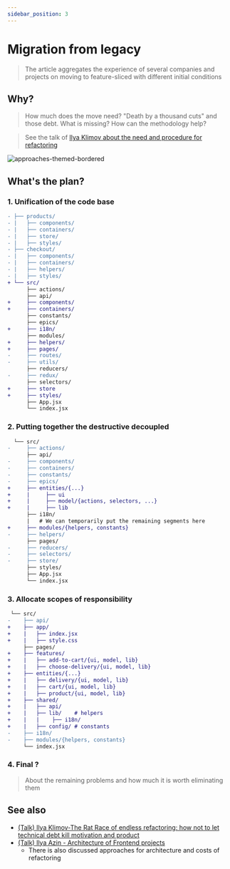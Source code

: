```yaml
---
sidebar_position: 3
---
```



# Migration from legacy

<WIP ticket="166" />

> The article aggregates the experience of several companies and projects on moving to feature-sliced with different initial conditions

## Why?

> How much does the move need? "Death by a thousand cuts" and those debt. What is missing? How can the methodology help?

> See the talk of [Ilya Klimov about the need and procedure for refactoring](http://youtu.be/aOiJ3k2UvO4)

![approaches-themed-bordered](/img/approaches.png)

## What's the plan?

### 1. Unification of the code base

```diff
- ├── products/
- |   ├── components/
- |   ├── containers/
- |   ├── store/
- |   ├── styles/
- ├── checkout/
- |   ├── components/
- |   ├── containers/
- |   ├── helpers/
- |   ├── styles/
+ └── src/
      ├── actions/
      ├── api/
+     ├── components/
+     ├── containers/
      ├── constants/
      ├── epics/
+     ├── i18n/
      ├── modules/
+     ├── helpers/
+     ├── pages/
-     ├── routes/
-     ├── utils/
      ├── reducers/
-     ├── redux/
      ├── selectors/
+     ├── store
+     ├── styles/
      ├── App.jsx
      └── index.jsx
```

### 2. Putting together the destructive decoupled

```diff
  └── src/
-     ├── actions/
      ├── api/
-     ├── components/
-     ├── containers/
-     ├── constants/
-     ├── epics/
+     ├── entities/{...}
+     |     ├── ui
+     |     ├── model/{actions, selectors, ...}
+     |     ├── lib
      ├── i18n/
      |   # We can temporarily put the remaining segments here
+     ├── modules/{helpers, constants}
-     ├── helpers/
      ├── pages/
-     ├── reducers/
-     ├── selectors/
-     ├── store/
      ├── styles/
      ├── App.jsx
      └── index.jsx
```

### 3. Allocate scopes of responsibility

```diff
 └── src/
-    ├── api/
+    ├── app/
+    |   ├── index.jsx
+    |   ├── style.css
     ├── pages/
+    ├── features/
+    |   ├── add-to-cart/{ui, model, lib}
+    |   ├── choose-delivery/{ui, model, lib}
+    ├── entities/{...}
+    |   ├── delivery/{ui, model, lib}
+    |   ├── cart/{ui, model, lib}
+    |   ├── product/{ui, model, lib}
+    ├── shared/
+    |   ├── api/
+    |   ├── lib/    # helpers
+    |   |    ├── i18n/
+    |   ├── config/ # constants
-    ├── i18n/
-    ├── modules/{helpers, constants}
     └── index.jsx
```

### 4. Final ?

> About the remaining problems and how much it is worth eliminating them

## See also

- [(Talk) Ilya Klimov-The Rat Race of endless refactoring: how not to let technical debt kill motivation and product](https://youtu.be/aOiJ3k2UvO4)
- [(Talk) Ilya Azin - Architecture of Frontend projects](https://youtu.be/SnzPAr_FJ7w)
    - There is also discussed approaches for architecture and costs of refactoring